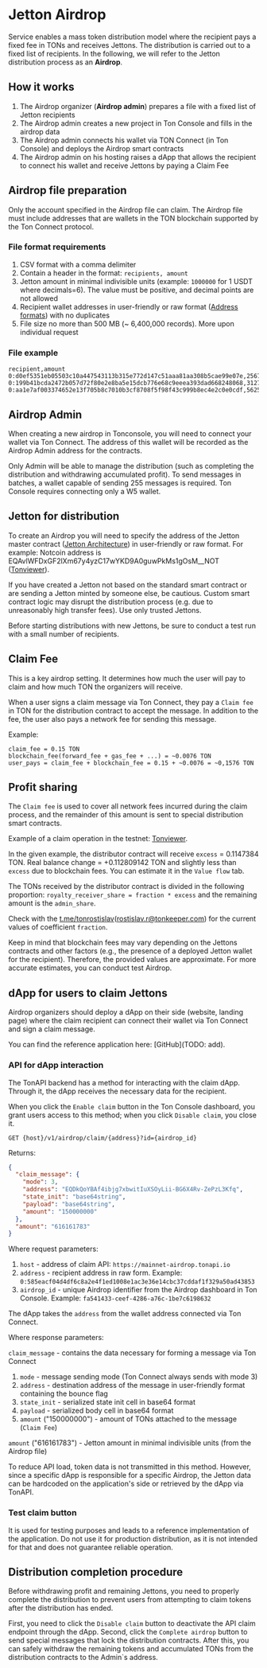 
# Jetton Airdrop

Service enables a mass token distribution model where the recipient pays a fixed fee in TONs and receives Jettons.
The distribution is carried out to a fixed list of recipients. In the following, we will refer to the Jetton distribution process as an **Airdrop**.

## How it works
1. The Airdrop organizer (**Airdrop admin**) prepares a file with a fixed list of Jetton recipients
2. The Airdrop admin creates a new project in Ton Console and fills in the airdrop data
3. The Airdrop admin connects his wallet via TON Connect (in Ton Console) and deploys the Airdrop smart contracts
4. The Airdrop admin on his hosting raises a dApp that allows the recipient to connect his wallet and receive Jettons by paying a Claim Fee

## Airdrop file preparation

<Callout type="warning" emoji="🚨">
    Only the account specified in the Airdrop file can claim.
    The Airdrop file must include addresses that are wallets in the TON blockchain supported by the Ton Connect protocol.
</Callout>

### File format requirements
1. CSV format with a comma delimiter
2. Contain a header in the format: `recipients, amount`
3. Jetton amount in minimal indivisible units (example: `1000000` for 1 USDT where decimals=6). The value must be positive, and decimal points are not allowed
4. Recipient wallet addresses in user-friendly or raw format ([Address formats](https://docs.ton.org/v3/documentation/smart-contracts/addresses#raw-and-user-friendly-addresses)) with no duplicates
5. File size no more than 500 MB (~ 6,400,000 records). More upon individual request

### File example
```csv
recipient,amount
0:d0ef5351eb05503c10a447543113b315e772d147c51aaa81aa308b5cae99e07e,2567953998
0:199b41bcda2472b057d72f80e2e8ba5e15dcb776e68c9eeea393dad668248068,3127429615
0:aa1e7af003374652e13f705b8c7010b3cf8708f5f98f43c999b8ec4e2c0e0cdf,562536354
```

## Airdrop Admin

When creating a new airdrop in Tonconsole, you will need to connect your wallet via Ton Connect.
The address of this wallet will be recorded as the Airdrop Admin address for the contracts.

<Callout type="warning" emoji="🚨">
    Only Admin will be able to manage the distribution (such as completing the distribution and withdrawing accumulated profit).
    To send messages in batches, a wallet capable of sending 255 messages is required. Ton Console requires connecting only a W5 wallet.
</Callout>

## Jetton for distribution

To create an Airdrop you will need to specify the address of the Jetton master contract ([Jetton Architecture](https://docs.ton.org/v3/guidelines/dapps/asset-processing/jettons#jetton-architecture)) in user-friendly or raw format.
For example: Notcoin address is EQAvlWFDxGF2lXm67y4yzC17wYKD9A0guwPkMs1gOsM__NOT ([Tonviewer](https://tonviewer.com/EQAvlWFDxGF2lXm67y4yzC17wYKD9A0guwPkMs1gOsM__NOT)).

If you have created a Jetton not based on the standard smart contract or are sending a Jetton minted by someone else, be cautious.
Custom smart contract logic may disrupt the distribution process (e.g. due to unreasonably high transfer fees). Use only trusted Jettons.

<Callout type="warning" emoji="🚨">
  Before starting distributions with new Jettons, be sure to conduct a test run with a small number of recipients.
</Callout>

## Claim Fee

This is a key airdrop setting. It determines how much the user will pay to claim and how much TON the organizers will receive.

When a user signs a claim message via Ton Connect, they pay a `Claim fee` in TON for the distribution contract to accept the message.
In addition to the fee, the user also pays a network fee for sending this message.

Example:
```
claim_fee = 0.15 TON
blockchain_fee(forward_fee + gas_fee + ...) = ~0.0076 TON
user_pays = claim_fee + blockchain_fee = 0.15 + ~0.0076 = ~0,1576 TON
```

## Profit sharing

The `Claim fee` is used to cover all network fees incurred during the claim process, and the remainder of this amount is sent to special distribution smart contracts.

Example of a claim operation in the testnet: [Tonviewer](https://testnet.tonviewer.com/transaction/7076abbeb1a4e614965ed5f97b8e400bb2227aca54a72b60f2e373d2d0a92207).

In the given example, the distributor contract will receive `excess` = 0.1147384 TON.
Real balance change = +0.112809142 TON and slightly less than `excess` due to blockchain fees. You can estimate it in the `Value flow` tab.

The TONs received by the distributor contract is divided in the following proportion:
`royalty_receiver_share = fraction * excess` and the remaining amount is the `admin_share`.

Check with the [t.me/tonrostislav](https://t.me/tonrostislav)([rostislav.r@tonkeeper.com](mailto:rostislav.r@tonkeeper.com)) for the current values of coefficient `fraction`.

<Callout type="warning" emoji="🚨">
  Keep in mind that blockchain fees may vary depending on the Jettons contracts and other factors (e.g., the presence of a deployed Jetton wallet for the recipient).
  Therefore, the provided values are approximate. For more accurate estimates, you can conduct test Airdrop.
</Callout>

## dApp for users to claim Jettons

Airdrop organizers should deploy a dApp on their side (website, landing page) where the claim recipient can connect their wallet via Ton Connect and sign a claim message.

You can find the reference application here: [GitHub](TODO: add).

### API for dApp interaction

The TonAPI backend has a method for interacting with the claim dApp. Through it, the dApp receives the necessary data for the recipient.

When you click the `Enable claim` button in the Ton Console dashboard, you grant users access to this method; when you click `Disable claim`, you close it.

`GET {host}/v1/airdrop/claim/{address}?id={airdrop_id}`

Returns:
```json
{
  "claim_message": {
    "mode": 3,
    "address": "EQDkQoYBAf4ibjg7xbwitIuXSOyLii-BG6X4Rv-ZePzL3Kfq",
    "state_init": "base64string",
    "payload": "base64string",
    "amount": "150000000"
  },
  "amount": "616161783"
}
```

Where request parameters:
1. `host` - address of claim API: `https://mainnet-airdrop.tonapi.io`
2. `address` - recipient address in raw form. Example: `0:585eacf04d4df6c8a2e4f1ed1008e1ac3e36e14cbc37cddaf1f329a50ad43853`
3. `airdrop_id` - unique Airdrop identifier from the Airdrop dashboard in Ton Console. Example: `fa541433-ceef-4286-a76c-1be7c6198632`

The dApp takes the `address` from the wallet address connected via Ton Connect.

Where response parameters:

`claim_message` - contains the data necessary for forming a message via Ton Connect
1. `mode` - message sending mode (Ton Connect always sends with mode 3)
2. `address` - destination address of the message in user-friendly format containing the bounce flag
3. `state_init` - serialized state init cell in base64 format
4. `payload` - serialized body cell in base64 format
5. `amount` ("150000000") - amount of TONs attached to the message (`Claim Fee`)

`amount` ("616161783") - Jetton amount in minimal indivisible units (from the Airdrop file)

To reduce API load, token data is not transmitted in this method.
However, since a specific dApp is responsible for a specific Airdrop, the Jetton data can be hardcoded on the application's side or retrieved by the dApp via TonAPI.

### Test claim button

<Callout type="warning" emoji="🚨">
  It is used for testing purposes and leads to a reference implementation of the application. 
  Do not use it for production distribution, as it is not intended for that and does not guarantee reliable operation.
</Callout>

## Distribution completion procedure

Before withdrawing profit and remaining Jettons, you need to properly complete the distribution to prevent users from attempting to claim tokens after the distribution has ended.

First, you need to click the `Disable claim` button to deactivate the API claim endpoint through the dApp.
Second, click the `Complete airdrop` button to send special messages that lock the distribution contracts.
After this, you can safely withdraw the remaining tokens and accumulated TONs from the distribution contracts to the Admin`s address.
